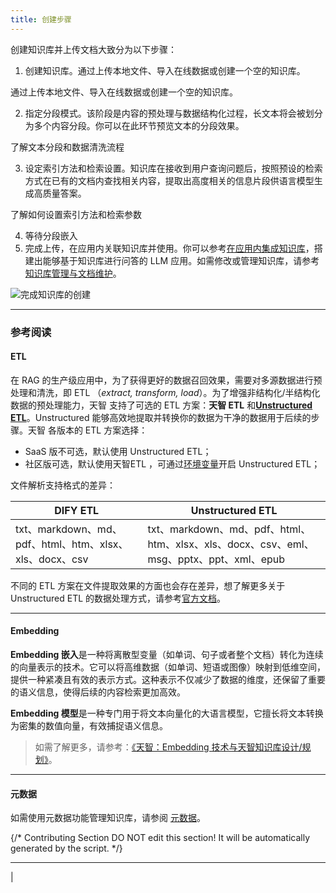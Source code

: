 ```yaml
---
title: 创建步骤
---
```


创建知识库并上传文档大致分为以下步骤：

1. 创建知识库。通过上传本地文件、导入在线数据或创建一个空的知识库。

<Card title="导入内容数据" icon="link" href=".././create-knowledge-and-upload-documents/import-content-data/readme">
  通过上传本地文件、导入在线数据或创建一个空的知识库。
</Card>

2. 指定分段模式。该阶段是内容的预处理与数据结构化过程，长文本将会被划分为多个内容分段。你可以在此环节预览文本的分段效果。

<Card title="文本分段和清洗" icon="link" href=".././create-knowledge-and-upload-documents/chunking-and-cleaning-text">
  了解文本分段和数据清洗流程
</Card>

3. 设定索引方法和检索设置。知识库在接收到用户查询问题后，按照预设的检索方式在已有的文档内查找相关内容，提取出高度相关的信息片段供语言模型生成高质量答案。

<Card title="设置索引方法" icon="link" href=".././create-knowledge-and-upload-documents/setting-indexing-methods">
  了解如何设置索引方法和检索参数
</Card>

4. 等待分段嵌入
5. 完成上传，在应用内关联知识库并使用。你可以参考[在应用内集成知识库](/zh-hans/guides/knowledge-base/integrate-knowledge-within-application)，搭建出能够基于知识库进行问答的 LLM 应用。如需修改或管理知识库，请参考[知识库管理与文档维护](/zh-hans/guides/knowledge-base/knowledge-and-documents-maintenance/introduction)。

![完成知识库的创建](https://assets-docs.dify.ai/2024/12/a3362a1cd384cb2b539c9858de555518.png)

***

### 参考阅读

#### ETL

在 RAG 的生产级应用中，为了获得更好的数据召回效果，需要对多源数据进行预处理和清洗，即 ETL （_extract, transform, load_）。为了增强非结构化/半结构化数据的预处理能力，天智 支持了可选的 ETL 方案：**天智 ETL** 和[**Unstructured ETL**](https://docs.unstructured.io/welcome)。Unstructured 能够高效地提取并转换你的数据为干净的数据用于后续的步骤。天智 各版本的 ETL 方案选择：

* SaaS 版不可选，默认使用 Unstructured ETL；
* 社区版可选，默认使用天智ETL ，可通过[环境变量](/zh-hans/getting-started/install-self-hosted/environments)开启 Unstructured ETL；

文件解析支持格式的差异：

| DIFY ETL                                       | Unstructured ETL                                                         |
| ---------------------------------------------- | ------------------------------------------------------------------------ |
| txt、markdown、md、pdf、html、htm、xlsx、xls、docx、csv | txt、markdown、md、pdf、html、htm、xlsx、xls、docx、csv、eml、msg、pptx、ppt、xml、epub |

不同的 ETL 方案在文件提取效果的方面也会存在差异，想了解更多关于 Unstructured ETL 的数据处理方式，请参考[官方文档](https://docs.unstructured.io/open-source/core-functionality/partitioning)。

***

#### **Embedding**

**Embedding 嵌入**是一种将离散型变量（如单词、句子或者整个文档）转化为连续的向量表示的技术。它可以将高维数据（如单词、短语或图像）映射到低维空间，提供一种紧凑且有效的表示方式。这种表示不仅减少了数据的维度，还保留了重要的语义信息，使得后续的内容检索更加高效。

**Embedding 模型**是一种专门用于将文本向量化的大语言模型，它擅长将文本转换为密集的数值向量，有效捕捉语义信息。

> 如需了解更多，请参考：[《天智：Embedding 技术与天智知识库设计/规划》](https://mp.weixin.qq.com/s/vmY_CUmETo2IpEBf1nEGLQ)。

***

#### **元数据**

如需使用元数据功能管理知识库，请参阅 [元数据](/zh-hans/guides/knowledge-base/metadata)。

{/*
Contributing Section
DO NOT edit this section!
It will be automatically generated by the script.
*/}

---

[  ](https://github.com/langgenius/dify-docs/edit/main/zh-hans/guides/knowledge-base/knowledge-base-creation/introduction.mdx) | [  ](https://github.com/langgenius/dify-docs/issues/new?template=docs.yml)

